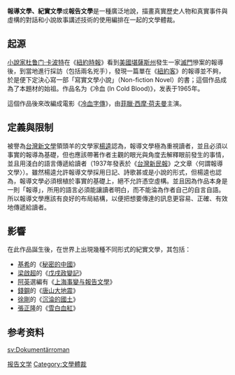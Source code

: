 {{noteTA
|T=zh-hans:报告文学;zh-hk:報導文學;zh-tw:報導文學; zh-hant:報導文學;
|G1=Movie
|1=zh-hans:报告文学;zh-hk:報導文學;zh-tw:報導文學; zh-hant:報導文學;
|2=zh-hans:杜鲁门·卡波特;zh-hk:楚門·卡波提;zh-tw:楚門·卡波提;
}}
'''報導文學、紀實文學'''或'''報告文學'''是一種廣泛地說，描畫真實歷史人物和真實事件與虛構的對話和小說故事講述技術的使用編排在一起的文學體裁。

==起源==
[[小說家|小說家]][[杜鲁门·卡波特|杜鲁门·卡波特]]在《[[紐約時報|紐約時報]]》看到[[美國|美國]][[堪薩斯州|堪薩斯州]]發生一家[[滅門|滅門]]慘案的報導後，到當地進行採訪（包括兩名兇手），發現一篇單在《[[紐約客|紐約客]]》的報導並不夠，於是便下定決心寫一部「寫實文學小說」（Non-fiction Novel）的書；這個作品成為了本題材的始祖。作品名为《冷血 (In Cold Blood)》，发表于1965年。

這個作品後來改編成電影《[[冷血字傳|冷血字傳]]》，由[[菲臘·西摩·荷夫曼|菲臘·西摩·荷夫曼]]主演。

==定義與限制==
被譽為[[台灣新文學|台灣新文學]]領頭羊的文學家[[楊逵|楊逵]]認為，報導文學極為重視讀者，並且必須以事實的報導為基礎，但也應該帶著作者主觀的眼光與角度去解釋眼前發生的事情，並且用淺白的語言傳遞給讀者（1937年發表於《[[台灣新民報|台灣新民報]]》之文章〈何謂報導文學〉）。雖然楊逵允許報導文學採用日記、詩歌甚或是小說的形式，但楊逵也認為，報導文學必須根植於事實的基礎上，絕不允許憑空虛構。並且因為作品本身是一則「報導」，所用的語言必須能讓讀者明白，而不能淪為作者自己的自言自語。所以報導文學應該有良好的布局結構，以便把想要傳達的訊息更容易、正確、有效地傳遞給讀者。

==影響==
在此作品誕生後，在世界上出現幾種不同形式的紀實文學，其包括：

*[[基希|基希]]的《[[秘密的中國|秘密的中國]]》
*[[梁啟超|梁啟超]]的《[[戊戌政變記|戊戌政變記]]》
*[[阿英|阿英]]選編有《[[上海事變与報告文學|上海事變与報告文學]]》
*[[錢鋼|錢鋼]]的《[[唐山大地震_(書籍)|唐山大地震]]》
*[[徐剛|徐剛]]的《[[沉淪的國土|沉淪的國土]]》
*[[張正隆|張正隆]]的《[[雪白血紅|雪白血紅]]》

== 参考资料 ==
{{reflist}}

[[Category:报告文学|]]
[[Category:文學體裁|Category:文學體裁]]

[[sv:Dokumentärroman|sv:Dokumentärroman]]